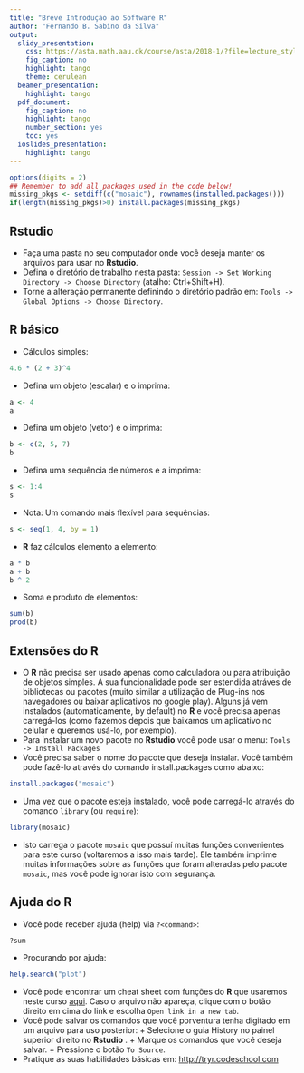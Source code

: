 ---
title: "Breve Introdução ao Software R"
author: "Fernando B. Sabino da Silva"
output:
  slidy_presentation:
    css: https://asta.math.aau.dk/course/asta/2018-1/?file=lecture_style.css
    fig_caption: no
    highlight: tango
    theme: cerulean
  beamer_presentation:
    highlight: tango
  pdf_document:
    fig_caption: no
    highlight: tango
    number_section: yes
    toc: yes
  ioslides_presentation:
    highlight: tango
---

```{r, include = FALSE}
options(digits = 2)
## Remember to add all packages used in the code below!
missing_pkgs <- setdiff(c("mosaic"), rownames(installed.packages()))
if(length(missing_pkgs)>0) install.packages(missing_pkgs)
```


##  **Rstudio** 

* Faça uma pasta no seu computador onde você deseja manter os arquivos para usar no **Rstudio**.
* Defina o diretório de trabalho nesta pasta:
`Session -> Set Working Directory -> Choose Directory`
(atalho: Ctrl+Shift+H).
* Torne a alteração permanente definindo o diretório padrão em:
`Tools -> Global Options -> Choose Directory`.



## **R** básico

* Cálculos simples:
```{r}
4.6 * (2 + 3)^4 
```
* Defina um objeto (escalar) e o imprima:
```{r}
a <- 4 
a
```
* Defina um objeto (vetor) e o imprima:
```{r}
b <- c(2, 5, 7)
b
```
* Defina uma sequência de números e a imprima:
```{r}
s <- 1:4
s
```
* Nota: Um comando mais flexível para sequências:
```{r}
s <- seq(1, 4, by = 1)
```

* **R** faz cálculos elemento a elemento:
```{r}
a * b
a + b
b ^ 2
```
* Soma e produto de elementos:
```{r}
sum(b)
prod(b)
```



## Extensões do **R**

* O **R** não precisa ser usado apenas como calculadora ou para atribuição de objetos simples. A sua funcionalidade pode ser estendida atráves de bibliotecas ou pacotes (muito similar a utilização de Plug-ins nos navegadores ou baixar aplicativos no google play). Alguns já vem instalados (automaticamente, by default) no **R** e você precisa apenas carregá-los (como fazemos depois que baixamos um aplicativo no celular e queremos usá-lo, por exemplo).
* Para instalar um novo pacote no  **Rstudio**  você pode usar o menu:
`Tools -> Install Packages`
* Você precisa saber o nome do pacote que deseja instalar. Você também pode fazê-lo através do comando install.packages como abaixo:
```{r eval=FALSE}
install.packages("mosaic")
```
* Uma vez que o pacote esteja instalado, você pode carregá-lo através do comando `library` (ou `require`):
```{r results="hide", message=FALSE}
library(mosaic)
```
* Isto carrega o pacote `mosaic` que possuí muitas funções convenientes para este curso (voltaremos a isso mais tarde). Ele também imprime muitas informações sobre as funções que foram alteradas pelo pacote `mosaic`, mas você pode ignorar isto com segurança.



## Ajuda do **R**

* Você pode receber ajuda (help) via `?<command>`:
```{r eval=FALSE}
?sum
```
<!-- * Use `tab` to make  **Rstudio**  guess what you have started typing. -->
* Procurando por ajuda:
```{r eval=FALSE}
help.search("plot")
```

* Você pode encontrar um cheat sheet com funções do **R** que usaremos neste curso 
[aqui](https://drive.google.com/open?id=1678x0r9WNYQJlQPlovgIbwgp1hN5dt5c). Caso o arquivo não apareça, clique com o botão direito em cima do link e escolha `Open link in a new tab`.
* Você pode salvar os comandos que você porventura tenha digitado em um arquivo para uso posterior:
      + Selecione o guia History no painel superior direito no  **Rstudio** .
      + Marque os comandos que você deseja salvar.
      + Pressione o botão `To Source`.
* Pratique as suas habilidades básicas em: 
<http://tryr.codeschool.com>






